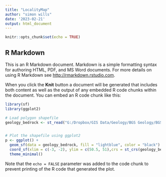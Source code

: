 ```yaml
---
title: "LocalityMap"
author: "simon wills"
date: '2023-02-21'
output: html_document
---
```


```r
knitr::opts_chunk$set(echo = TRUE)
```

## R Markdown

This is an R Markdown document. Markdown is a simple formatting syntax for authoring HTML, PDF, and MS Word documents. For more details on using R Markdown see <http://rmarkdown.rstudio.com>.

When you click the **Knit** button a document will be generated that includes both content as well as the output of any embedded R code chunks within the document. You can embed an R code chunk like this:



```r
library(sf)
library(ggplot2)

# Load polygon shapefile
geology_bedrock <- st_read("G:/Dropbox/GIS Data/Geology/BGS Geology/BGS_Geology_50_V8/Data/gb_50k_bedrock.shp")


# Plot the shapefile using ggplot2
p <- ggplot() +
  geom_sf(data = geology_bedrock, fill = "lightblue", color = "black") +
  coord_sf(xlim = c(-3, -2), ylim = c(50.5, 51),crs = st_crs(geology_bedrock), datum = sf::st_crs(4326)) +
  theme_minimal()

```



Note that the `echo = FALSE` parameter was added to the code chunk to prevent printing of the R code that generated the plot.
